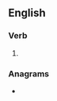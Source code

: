 ==English==

===Verb===
{{head|en|verb form}}

# {{present participle of|en|perempt|nocat=1}}

===Anagrams===
* {{anagrams|en|a=eegimnpprt|pre-empting|preempting|preëmpting}}